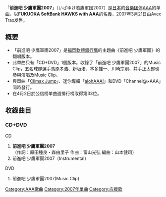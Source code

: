 {{Multiple issues|
{{unreferenced|time=2014-01-14T01:01:48+00:00}}
{{Notability Unreferenced|time=2020-02-22T08:01:14+00:00}}
}}
{{Infobox Single 
| Name           = 前進吧 少鷹軍團2007
| Cover          = 
| Artist         = [[AAA_(團體)|AAA]]
| Album          = [[ATTACK_ALL_AROUND_(AAA專輯)|ATTACK ALL AROUND]] 
| A-side         = 前進吧 少鷹軍團2007
| B-side         = 
| Released       = 2007年3月21日
| Format         = [[单曲|單曲]] 
| Recorded       = 2006年<br/>{{JPN}}
| Genre          = [[J-POP|J-POP]]
| Length         = <!-- 分秒 -->
| Label          = [[爱贝克思|avex trax]]
| Writer         = 
| Producer       = Max Matsuura
| Certification  = 
| Chart position = * 週間最高排名第33位<small>（[[Oricon公信榜|Oricon]]）</small>
| Last single    =[[Black_&_White_(AAA单曲)|Black & White]]<br/>（2006年）
| This single    ='''前進吧 少鷹軍團2007'''<br/> （2007年）
| Next single    =[[Climax_Jump#Climax_Jump|Climax Jump]]<br/> （2007年）
}}
「'''前進吧 少鷹軍團2007'''」（いざゆけ若鷹軍団2007）是[[日本|日本]]的[[音乐团体|音樂团体]][[AAA_(团体)|AAA]]的单曲。以'''FUKUOKA SoftBank HAWKS with AAA'''的名義，2007年3月21日由Avex Trax发售。

== 概要 ==
* 「前進吧 少鷹軍團2007」是[[福岡軟體銀行鷹|福岡軟體銀行鷹]]的主題曲《前進吧 少鷹軍團》的翻唱版本。
* 此單曲只有「CD+DVD」1個版本。收錄了「前進吧 少鷹軍團2007」的Music Clip，五名球隊選手馬原孝浩、新垣渚、本多雄一、川崎宗則、井手正太郎也參與演唱及Music Clip。
* 與單曲「[[Climax_Jump|Climax Jump]]」、迷你專輯「[[alohAAA!|alohAAA!]]」和DVD「Channel@×AAA」同時發行。
* 在4月2日於公信榜单曲週排行榜取得第33位。

== 收錄曲目 ==
===CD+DVD===
;CD
# '''前進吧 少鷹軍團2007'''<br/>（作詞：原田種良・森由里子 作曲：富山光弘 編曲：山本健司）
# 前進吧 少鷹軍團2007（Instrumental）

;DVD
#前進吧 少鷹軍團2007(Music Clip)

{{AAA}}
{{DEFAULTSORT:Izayuke Wakataka Gundan 2007}}
[[Category:AAA歌曲|Category:AAA歌曲]]
[[Category:2007年單曲|Category:2007年單曲]]
[[Category:应援歌|Category:应援歌]]